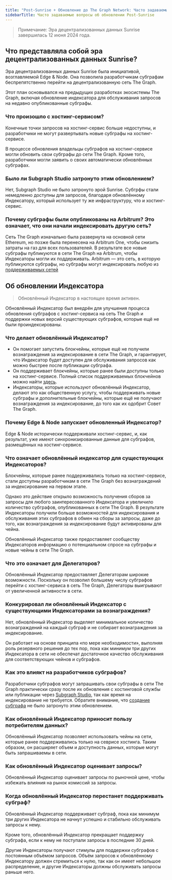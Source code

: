 ```yaml
---
title: "Post-Sunrise + Обновление до The Graph Network: Часто задаваемые вопросы"
sidebarTitle: Часто задаваемые вопросы об обновлении Post-Sunrise
---
```


> Примечание: Эра децентрализованных данных Sunrise завершилась 12 июня 2024 года.

## Что представляла собой эра децентрализованных данных Sunrise?

Эра децентрализованных данных Sunrise была инициативой, возглавляемой Edge & Node. Она позволила разработчикам субграфам беспрепятственно перейти на децентрализованную сеть The Graph.

Этот план основывался на предыдущих разработках экосистемы The Graph, включая обновление индексатора для обслуживания запросов на недавно опубликованные субграфы.

### Что произошло с хостинг-сервисом?

Конечные точки запросов на хостинг-сервис больше недоступны, и разработчики не могут развертывать новые субграфы на хостинг-сервисе.

В процессе обновления владельцы субграфов на хостинг-сервисе могли обновить свои субграфы до сети The Graph. Кроме того, разработчики могли заявить о своих автоматически обновлённых субграфах.

### Было ли Subgraph Studio затронуто этим обновлением?

Нет, Subgraph Studio не было затронуто эрой Sunrise. Субгрфы стали немедленно доступны для запросов, благодаря обновлённому Индексатору, который использует ту же инфраструктуру, что и хостинг-сервис.

### Почему субграфы были опубликованы на Arbitrum? Это означает, что они начали индексировать другую сеть?

Сеть The Graph изначально была развернута на основной сети Ethereum, но позже была перенесена на Arbitrum One, чтобы снизить затраты на газ для всех пользователей. В результате все новые субграфы публикуются в сети The Graph на Arbitrum, чтобы Индексаторы могли их поддерживать. Arbitrum — это сеть, в которую публикуются субграфы, но субграфы могут индексировать любую из [поддерживаемых сетей](/supported-networks/)

## Об обновлении Индексатора

> Обновлённый Индексатор в настоящее время активен.

Обновлённый Индексатор был внедрён для улучшения процесса обновления субграфов с хостинг-сервиса на сеть The Graph и поддержки новых версий существующих субграфов, которые ещё не были проиндексированы.

### Что делает обновлённый Индексатор?

- Он помогает запустить блокчейны, которые ещё не получили вознаграждения за индексирование в сети The Graph, и гарантирует, что Индексатор будет доступен для обслуживания запросов как можно быстрее после публикации субграфа.
- Он поддерживает блокчейны, которые ранее были доступны только на хостинг-сервисе. Полный список поддерживаемых блокчейнов можно найти [здесь](/supported-networks/).
- Индексаторы, которые используют обновлённый Индексатор, делают это как общественную услугу, чтобы поддерживать новые субграфы и дополнительные блокчейны, которые ещё не получают вознаграждения за индексирование, до того как их одобрит Совет The Graph.

### Почему Edge & Node запускает обновленный Индексатор?

Edge & Node исторически поддерживали хостинг-сервис, и, как результат, уже имеют синхронизированные данные для субграфов, размещённых на хостинг-сервисе.

### Что означает обновлённый индексатор для существующих Индексаторов?

Блокчейны, которые ранее поддерживались только на хостинг-сервисе, стали доступны разработчикам в сети The Graph без вознаграждений за индексирование на первом этапе.

Однако это действие открыло возможность получения сборов за запросы для любого заинтересованного Индексатора и увеличило количество субграфов, опубликованных в сети The Graph. В результате Индексаторы получили больше возможностей для индексирования и обслуживания этих субграфов в обмен на сборы за запросы, даже до того, как вознаграждения за индексирование будут активированы для чейна.

Обновлённый Индексатор также предоставляет сообществу Индексаторов информацию о потенциальном спросе на субграфы и новые чейны в сети The Graph.

### Что это означает для Делегаторов?

Обновлённый Индексатор предоставляет Делегаторам широкие возможности. Поскольку он позволил большему числу субграфов перейти с хостинг-сервиса в сеть The Graph, Делегаторы выигрывают от увеличенной активности в сети.

### Конкурировал ли обновлённый Индексатор с существующими Индексаторами за вознаграждения?

Нет, обновлённый Индексатор выделяет минимальное количество вознаграждений на каждый субграф и не собирает вознаграждения за индексирование.

Он работает на основе принципа «по мере необходимости», выполняя роль резервного решения до тех пор, пока как минимум три других Индексатора в сети не обеспечат достаточное качество обслуживания для соответствующих чейнов и субграфов.

### Как это влиякт на разработчиков субграфов?

Разработчики субграфов могут запрашивать свои субграфы в сети The Graph практически сразу после их обновления с хостинговой службы или публикации через [Subgraph Studio](/subgraphs/developing/publishing/publishing-a-subgraph/), так как время на индексирование не требуется. Обратите внимание, что [создание субграфа](/developing/creating-a-subgraph/) не было затронуто этим обновлением.

### Как обновлённый Индексатор приносит пользу потребителям данных?

Обновлённый Индексатор позволяет использовать чейны на сети, которые ранее поддерживались только на севрисе хостинга. Таким образом, он расширяет объем и доступность данных, которые могут быть запрашиваемы в сети.

### Как обновлённый Индексатор оценивает запросы?

Обновлённый Индексатор оценивает запросы по рыночной цене, чтобы избежать влияния на рынок комиссий за запросы.

### Когда обновлённый Индексатор перестанет поддерживать субграф?

Обновлённый Индексатор поддерживает субграф, пока как минимум три других Индексатора не начнут успешно и стабильно обслуживать запросы к нему.

Кроме того, обновлённый Индексатор прекращает поддержку субграфа, если к нему не поступали запросы в последние 30 дней.

Другие Индексаторы получают стимулы для поддержки субграфов с постоянным объёмом запросов. Объём запросов к обновлённому Индексатору должен стремиться к нулю, так как он имеет небольшое распределение, и другие Индексаторы должны обслуживать запросы раньше него.
